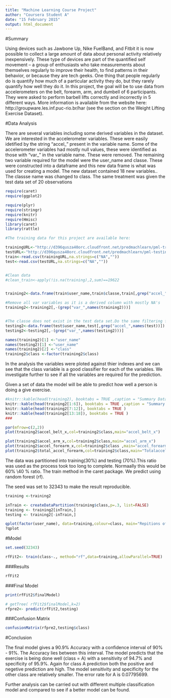 ```yaml
---
title: "Machine Learning Course Project"
author: "Coursera Student A"
date: "15 February 2015"
output: html_document
---
```


#Summary

Using devices such as Jawbone Up, Nike FuelBand, and Fitbit it is now possible to collect a large amount of data about personal activity relatively inexpensively. These type of devices are part of the quantified self movement – a group of enthusiasts who take measurements about themselves regularly to improve their health, to find patterns in their behavior, or because they are tech geeks. One thing that people regularly do is quantify how much of a particular activity they do, but they rarely quantify how well they do it. In this project, the goal will be to use data from accelerometers on the belt, forearm, arm, and dumbell of 6 participants. They were asked to perform barbell lifts correctly and incorrectly in 5 different ways. More information is available from the website here: http://groupware.les.inf.puc-rio.br/har (see the section on the Weight Lifting Exercise Dataset). 





#Data Analysis

There are several variables including some derived variables in the dataset. We are interested in the accelerometer variables. These were easily idetified by  the string "accel_" present in the variable name. Some of the accelerometer variables had mostly null values, these were identified as those with "var_" in the variable name. These were removed. The remaining two variable required for the model were the user_name and classe. These were constructed into a dataframe and this new data frame is what was used for creating a model. The new dataset contained 18 new variables.. The classse name was changed to class. The same treatment was given the test data set of 20 observations



```r
require(caret)
require(ggplot2)

require(plyr)
require(stringr)
require(knitr)
require(Hmisc)
library(caret)
library(rattle)

```


```r

#The training data for this project are available here: 

trainingURL<-"http://d396qusza40orc.cloudfront.net/predmachlearn/pml-training.csv"
testURL<-"http://d396qusza40orc.cloudfront.net/predmachlearn/pml-testing.csv"
train<-read.csv(trainingURL,na.strings=c("NA",""))
test<-read.csv(testURL,na.strings=c("NA",""))


#Clean data
#clean_train<-apply(!is.na(training),2,sum)==19622


training2<-data.frame(train$user_name,train$classe,train[,grep("accel_",names(train))])

#Remove all var variables as it is a derived column with mostly NA's
training2<-training2[,-(grep("var_",names(training2)))]


#The classe does not exist in the test data set.Do the same filtering for the  test data
testing2<-data.frame(test$user_name,test[,grep("accel_",names(test))])
testing2<-testing2[,-(grep("var_",names(testing2)))]

names(training2)[1] <-"user_name"
names(testing2)[1] <-"user_name"
names(training2)[2] <-"class"
training2$class <-factor(training2$class)

```

In the analysis the variables were ploted against thier indexes and we can see that the class variable is a good classifier for each of the variables. We investigate further to see if  all the variables are required for the prediction.

Given a set of data the model will be able to predict how well a person is doing a give exercise. 


```r
#knitr::kable(head(training2), booktabs = TRUE ,caption = "Summary Data")
knitr::kable(head(training2[1:6]), booktabs = TRUE ,caption = "Summary Data")
knitr::kable(head(training2[7:12]), booktabs = TRUE )
knitr::kable(head(training2[13:18]), booktabs = TRUE )
###

par(mfrow=c(2,2))
plot(training2$accel_belt_x,col=training2$class,main="accel_belt_x")

plot(training2$accel_arm_x,col=training2$class,main="accel_arm_x")
plot(training2$accel_forearm_x,col=training2$class ,main="accel_forearm_x")
plot(training2$total_accel_forearm,col=training2$class,main="Totalaccel_forearm_x")


```

The data was partitioned into training(30%) and testing (70%).This ratio was used as the process took too long to complete. Normaally this would be 60% \40 % ratio. The train method in the caret package. We predict using random forest (rf).

The seed was set to 32343 to make the result reproducible.
```r
training <-training2

inTrain <- createDataPartition(training$class,p=.3, list=FALSE)
training <- training2[inTrain,]
testing <- training2[-inTrain,]

qplot(factor(user_name), data=training,colour=class, main="Repitions of users by their class")
?qplot
```

#Model

```r


set.seed(32343)

rfFit2<- train(class~., method="rf",data=training,allowParallel=TRUE)


```

###Results

```r
rfFit2

```

###Final Model

```r


print(rfFit2$finalModel)

#￼getTree( rfFit2$finalModel,k=2)
rfpre2<- predict(rfFit2,testing)
```

###Confusion Matrix

```r
confusionMatrix(rfpre2,testing$class)


```



#Conclusion

The final model gives a 90.9% Accuracy with a confidence interval of 90% - 91%. The Accuracy lies between this interval. The model predicts that the exercise is being done well (class = A) with a sensitivity of 94.7% and specificity of 95.9%. Again for class A prediction both the positive and negetive prediction are high. The model sensitivity and specificity for the other class are relatively smaller. The error rate for A is 0.07795699.

Further analysis can be carried out with different multiple classification model and compared to see if a better model can be found. 




